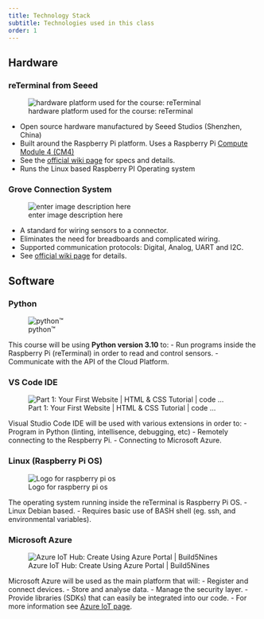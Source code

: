 ```yaml
---
title: Technology Stack
subtitle: Technologies used in this class
order: 1
---
```


## Hardware

### reTerminal from Seeed

![hardware platform used for the course: reTerminal](../assets/1-tech-stack-reterminal.png ':size=500')

- Open source hardware manufactured by Seeed Studios (Shenzhen, China)
- Built around the Raspberry Pi platform. Uses a Raspberry Pi [Compute Module 4 (CM4)](https://www.raspberrypi.com/products/compute-module-4/?variant=raspberry-pi-cm4001000)
- See the [official wiki page](https://wiki.seeedstudio.com/reTerminal/) for specs and details.
- Runs the Linux based Raspberry PI  Operating system 


### Grove Connection System

![enter image description here](https://files.seeedstudio.com/wiki/GroveSystem/images/starter_kit_main.jpg)

- A standard for wiring sensors to a connector.
- Eliminates the need for breadboards and complicated wiring.
- Supported communication protocols: Digital, Analog, UART and I2C.
- See [official wiki page](https://wiki.seeedstudio.com/Grove_System/) for details.

## Software

### Python

![python™](https://www.python.org/static/img/python-logo.png)

This course will  be using **Python version 3.10** to:
- Run programs inside the Raspberry Pi (reTerminal) in order to read and control sensors.
- Communicate with the API of the Cloud Platform.

### VS Code IDE

![Part 1: Your First Website | HTML & CSS Tutorial | code ...](https://external-content.duckduckgo.com/iu/?u=https%3A%2F%2Fcode.makery.ch%2Flibrary%2Fhtml-css%2Fpart1%2Fvs-code-logo.png&f=1&nofb=1)

Visual Studio Code IDE will be used with various extensions in order to:
-  Program in Python (linting, intellisence, debugging, etc)
- Remotely connecting to the Respberry Pi.
- Connecting to Microsoft Azure.

### Linux (Raspberry Pi OS)

![Logo for raspberry pi os](../assets/1-tech-stack-raspberry-pi-os.png ':size=400')

The operating system running inside the reTerminal is Raspberry Pi OS.
- Linux Debian based.
- Requires basic use of BASH shell (eg. ssh, and environmental variables).

### Microsoft Azure

![Azure IoT Hub: Create Using Azure Portal | Build5Nines](https://external-content.duckduckgo.com/iu/?u=https%3A%2F%2Fi1.wp.com%2Fbuild5nines.com%2Fwp-content%2Fuploads%2F2019%2F12%2FAzure_IoT_Hub_Featured_Image.jpg%3Fresize%3D1080%252C675%26ssl%3D1&f=1&nofb=1 ':size=400')

 Microsoft Azure will be used as the main platform that will:
 - Register and connect devices.
 - Store and analyse data.
 - Manage the security layer.
 - Provide libraries (SDKs) that can easily be integrated into our code.
 - For more information see [Azure IoT page](https://azure.microsoft.com/en-us/overview/iot/).
